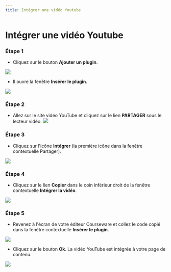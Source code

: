 ```yaml
--- 
title: Intégrer une vidéo Youtube 
--- 
```




# Intégrer une vidéo Youtube 

 ### Étape 1 
 - Cliquez sur le bouton **Ajouter un plugin**. 
 
 ![]( /img/ulearning/teacher/prepare15.png) 
 
 - Il ouvre la fenêtre **Insérer le plugin**. 
 
 ![]( /img/ulearning/teacher/prepare16.png) 
 
 ### Étape 2 
 - Allez sur le site vidéo YouTube et cliquez sur le lien **PARTAGER** sous le lecteur vidéo. 
 ![]( /img/ulearning/teacher/prepare17.png) 
 
 ### Étape 3 
 - Cliquez sur l'icône **Intégrer** (la première icône dans la fenêtre contextuelle Partager). 
 
 ![]( /img/ulearning/teacher/prepare18.png) 
 
 ### Étape 4 
 - Cliquez sur le lien **Copier** dans le coin inférieur droit de la fenêtre contextuelle **Intégrer la vidéo**. 
 
 ![]( /img/ulearning/teacher/prepare19.png) 
 
 ### Étape 5 
 - Revenez à l'écran de votre éditeur Courseware et collez le code copié dans la fenêtre contextuelle **Insérer le plugin**. 
 
 ![]( /img/ulearning/teacher/prepare20.png) 
 
 - Cliquez sur le bouton **Ok**. La vidéo YouTube est intégrée à votre page de contenu. 
 
 ![]( /img/ulearning/teacher/prepare21.png)
